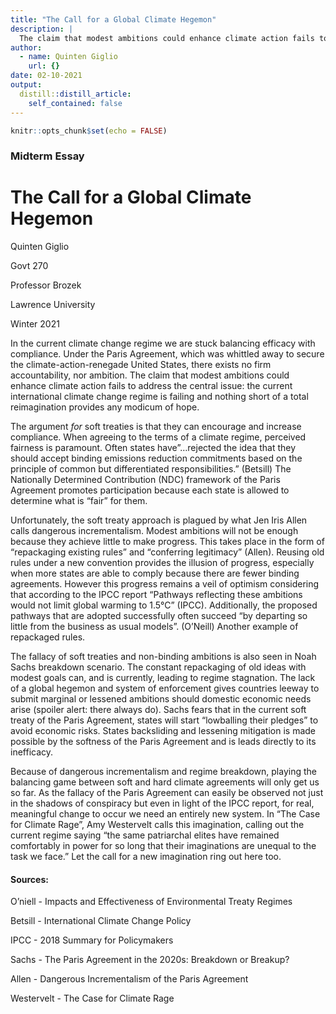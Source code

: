```yaml
---
title: "The Call for a Global Climate Hegemon"
description: |
  The claim that modest ambitions could enhance climate action fails to address the central issue: the current international climate change regime is failing and nothing short of a total reimagination provides any modicum of hope.
author:
  - name: Quinten Giglio
    url: {}
date: 02-10-2021
output:
  distill::distill_article:
    self_contained: false
---
```



```r
knitr::opts_chunk$set(echo = FALSE)
```
### Midterm Essay

# The Call for a Global Climate Hegemon

Quinten Giglio

Govt 270

Professor Brozek

Lawrence University

Winter 2021

In the current climate change regime we are stuck balancing efficacy with compliance.  Under the Paris Agreement, which was whittled away to secure the climate-action-renegade United States, there exists no firm accountability, nor ambition. The claim that modest ambitions could enhance climate action fails to address the central issue: the current international climate change regime is failing and nothing short of a total reimagination provides any modicum of hope.

The argument *for* soft treaties is that they can encourage and increase compliance. When agreeing to the terms of a climate regime, perceived fairness is paramount. Often states have"...rejected the idea that they should accept binding emissions reduction commitments based on the principle of common but differentiated responsibilities." (Betsill) The Nationally Determined Contribution (NDC) framework of the Paris Agreement promotes participation because each state is allowed to determine what is "fair" for them. 

Unfortunately, the soft treaty approach is plagued by what Jen Iris Allen calls dangerous incrementalism. Modest ambitions will not be enough because they achieve little to make progress. This takes place in the form of "repackaging existing rules" and "conferring legitimacy" (Allen).  Reusing old rules under a new convention provides the illusion of progress, especially when more states are able to comply because there are fewer binding agreements. However this progress remains a veil of optimism considering that according to the IPCC report "Pathways reflecting these ambitions would not limit global warming to 1.5°C" (IPCC). Additionally, the proposed pathways that are adopted successfully often succeed "by departing so little from the business as usual models". (O'Neill) Another example of repackaged rules. 

The fallacy of soft treaties and non-binding ambitions is also seen in  Noah Sachs breakdown scenario. The constant repackaging of old ideas with modest goals can, and is currently, leading to regime stagnation. The lack of a global hegemon and system of enforcement gives countries leeway to submit marginal or lessened ambitions should domestic economic needs arise (spoiler alert: there always do). Sachs fears that in the current soft treaty of the Paris Agreement, states will start "lowballing their pledges" to avoid economic risks. States backsliding and lessening mitigation is made possible by the softness of the Paris Agreement and is leads directly to its inefficacy. 

Because of dangerous incrementalism and regime breakdown, playing the balancing game between soft and hard climate agreements will only get us so far. As the fallacy of the Paris Agreement can easily be observed not just in the shadows of conspiracy but even in light of the IPCC report, for real, meaningful change to occur we need an entirely new system. In "The Case for Climate Rage", Amy Westervelt calls this imagination, calling out the current regime saying "the same patriarchal elites have remained comfortably in power for so long that their imaginations are unequal to the task we face." Let the call for a new imagination ring out here too. 



#### Sources:

O'niell - Impacts and Effectiveness of Environmental Treaty Regimes

Betsill - International Climate Change Policy

IPCC - 2018 Summary for Policymakers

Sachs - The Paris Agreement in the 2020s: Breakdown or Breakup?

Allen -  Dangerous Incrementalism of the Paris Agreement

Westervelt - The Case for Climate Rage




